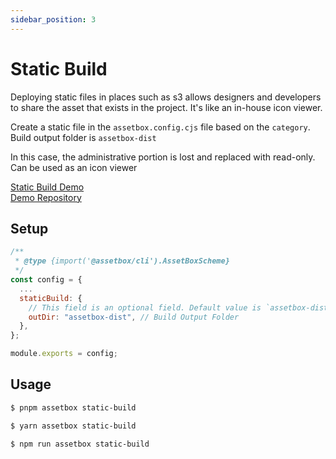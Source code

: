 ```yaml
---
sidebar_position: 3
---
```



# Static Build

Deploying static files in places such as s3 allows designers and developers to share the asset that exists in the project. It's like an in-house icon viewer.

Create a static file in the `assetbox.config.cjs` file based on the `category`.
Build output folder is `assetbox-dist`

In this case, the administrative portion is lost and replaced with read-only.
Can be used as an icon viewer

[Static Build Demo](https://assetbox.github.io/demo)  
[Demo Repository](https://github.com/assetbox/demo)

## Setup

```js twoslash title='assetbox.config.cjs'
/**
 * @type {import('@assetbox/cli').AssetBoxScheme}
 */
const config = {
  ...
  staticBuild: {
    // This field is an optional field. Default value is `assetbox-dist`
    outDir: "assetbox-dist", // Build Output Folder
  },
};

module.exports = config;
```

## Usage

<Tabs>
  <TabItem value="pnpm" label="pnpm" default>

```sh
$ pnpm assetbox static-build
```

  </TabItem>
  <TabItem value="yarn" label="yarn">

```sh
$ yarn assetbox static-build
```

  </TabItem>
  <TabItem value="npm" label="npm">

```sh
$ npm run assetbox static-build
```

  </TabItem>
</Tabs>
